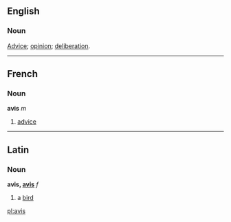 ==English==
===Noun===
[[Advice]]; [[opinion]]; [[deliberation]].

----

==French==
===Noun===
'''avis''' ''m''

# [[advice]]

----

==Latin==
===Noun===
'''avis, [[Wiktionary Appendix:Latin third declension|avis]]''' ''f''

#a [[bird]]

[[pl:avis]]